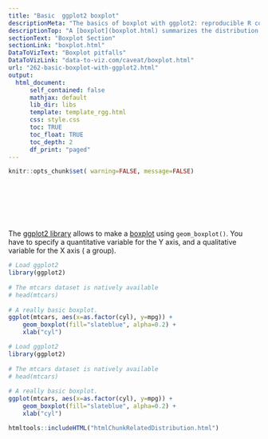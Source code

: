 ```yaml
---
title: "Basic  ggplot2 boxplot"
descriptionMeta: "The basics of boxplot with ggplot2: reproducible R code and explanation provided."
descriptionTop: "A [boxplot](boxplot.html) summarizes the distribution of a continuous variable. It displays its median, its first and third quartiles and its outliers. Main caveat is that the underlying distribution is [hidden](https://www.data-to-viz.com/caveat/boxplot.html). This page explains how to build a basic  boxplot with [ggplot2](ggplot2.html)."
sectionText: "Boxplot Section"
sectionLink: "boxplot.html"
DataToVizText: "Boxplot pitfalls"
DataToVizLink: "data-to-viz.com/caveat/boxplot.html"
url: "262-basic-boxplot-with-ggplot2.html"
output:
  html_document:
      self_contained: false    
      mathjax: default
      lib_dir: libs
      template: template_rgg.html
      css: style.css
      toc: TRUE
      toc_float: TRUE
      toc_depth: 2
      df_print: "paged"
---
```



```r
knitr::opts_chunk$set( warning=FALSE, message=FALSE)
```

<div class="container" style="padding-top: 80px">




<div class = "row">

<div class = "col-md-6  col-sm-12 align-self-center">

The [ggplot2 library](ggplot2.html) allows to make a [boxplot](boxplot.html) using `geom_boxplot()`. You have to specify a quantitative variable for the Y axis, and a qualitative variable for the X axis ( a group).

</div>


<div class = "col-md-6  col-sm-12">

```r
# Load ggplot2
library(ggplot2)
 
# The mtcars dataset is natively available
# head(mtcars)
 
# A really basic boxplot.
ggplot(mtcars, aes(x=as.factor(cyl), y=mpg)) + 
    geom_boxplot(fill="slateblue", alpha=0.2) + 
    xlab("cyl")
```
</div>
</div>


```r
# Load ggplot2
library(ggplot2)
 
# The mtcars dataset is natively available
# head(mtcars)
 
# A really basic boxplot.
ggplot(mtcars, aes(x=as.factor(cyl), y=mpg)) + 
    geom_boxplot(fill="slateblue", alpha=0.2) + 
    xlab("cyl")
```


<!-- Close container -->
</div>




```r
htmltools::includeHTML("htmlChunkRelatedDistribution.html")
```
